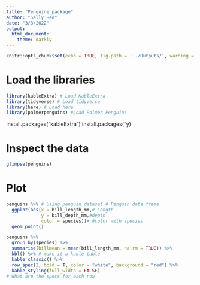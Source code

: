 ---
title: "Penguine_package"
author: "Sally Heo"
date: "3/3/2022"
output: 
  html_document:
    theme: darkly
---

```{r setup, include=FALSE}
knitr::opts_chunk$set(echo = TRUE, fig.path = '../Outputs/', warning = FALSE, message = FALSE) # go up a level, then click on output
```

# Load the libraries
```{r}
library(kableExtra) # Load KableExtra 
library(tidyverse) # Load tidyverse
library(here) # Load here
library(palmerpenguins) #Load Palmer Penguins

```

install.packages("kableExtra")
install.packages("y)

# Inspect the data
```{r}
glimpse(penguins)
```
# Plot
```{r penguin1, fig.width=3, fig.height=4, fig.asp=1.2, fig.align='center', fig.cap="This is a plot of penguins", echo=FALSE}
penguins %>% # Using penguin dataset # Penguin data frame
  ggplot(aes(x = bill_length_mm,# Length
             y = bill_depth_mm,#depth 
             color = species))+ #color with species
  geom_point()
```

```{r}
penguins %>% 
  group_by(species) %>% 
  summarise(billmean = mean(bill_length_mm, na.rm = TRUE)) %>% 
  kbl() %>% # make it a kable table
  kable_classic() %>% 
  row_spec(2, bold = T, color = "white", background = "red") %>% 
  kable_styling(full_width = FALSE)
# What are the specs for each row

```


